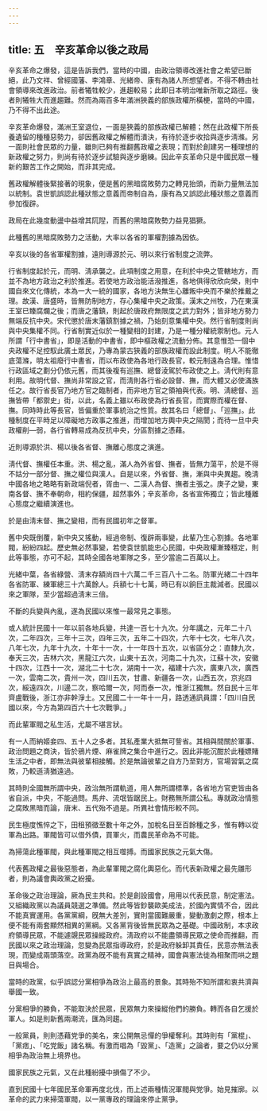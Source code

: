 ```yaml
---
---
---
```

title: 五　辛亥革命以後之政局
---




辛亥革命之爆發，這是告訴我們，當時的中國，由政治領導改進社會之希望已斷絕，此乃文祥、曾經國藩、李鴻章、光緒帝、康有為諸人所想望者。不得不轉由社會領導來改進政治。前者犧牲較少，進趨較易；此即日本明治唯新所取之路徑。後者則犧牲大而進趨難。然而為兩百多年滿洲狹義的部族政權所橫梗，當時的中國，乃不得不出此途。

辛亥革命爆發，滿洲王室退位，一面是狹義的部族政權已解體；然在此政權下所長養遺留的種種惡勢力，卻因舊政權之解體而潰決，有待於逐步收拾與逐步淸滌。另一面則社會民眾的力量，雖則已夠有推翻舊政權之表現；而對於創建另一種理想的新政權之努力，則尚有待於逐步試驗與逐步磨練。因此辛亥革命只是中國民眾一種新的艱苦工作之開始，而非其完成。

舊政權解體後緊接著的現象，便是舊的黑暗腐敗勢力之轉見抬頭，而新力量無法加以統制。袁世凱誤認此種狀態之意義而帝制自為，康有為又誤認此種狀態之意義而參加復辟。

政局在此幾度動盪中益增其阢隉，而舊的黑暗腐敗勢力益見猖獗。

此種舊的黑暗腐敗勢力之活動，大率以各省的軍權割據為因依。

辛亥以後的各省軍權割據，遠則導源於元、明以來行省制度之流弊。

行省制度起於元，而明、淸承襲之。此項制度之用意，在利於中央之管轄地方，而並不為地方政治之利於推進。若使地方政治能活潑推進，各地俱得欣欣向榮，則中國自來文化傳統，本為一大一統的國家，各地方決無生心離叛中央而不樂於推戴之理。故漢、唐盛時，皆無防制地方，存心集權中央之政策。漢末之州牧，乃在東漢王室已臻腐爛之後；而唐之藩鎮，則起於唐政府無限度之武力對外；皆非地方勢力無端反抗中央。宋代懲於唐末藩鎮割據之禍，乃始刻意集權中央。然行省制度則尚與中央集權不同。行省制實近似於一種變相的封建，乃是一種分權統禦制也。元人所謂「行中書省」，即是活動的中書省，即中樞政權之流動分佈。其意惟恐一個中央政權不足控馭此廣土眾民，乃專為蒙古狹義的部族政權而設此制度。明人不能徹底蕩滌，明太祖廢行中書省，而以布政使為各地行政長官，較元制遠為合理。惟惜行政區域之劃分仍依元舊，而其後複有巡撫、總督淩駕於布政使之上。淸代則有意利用。故明代督、撫尚非常設之官，而淸則各行省必設督、撫，而大體又必使滿族任之。故行省長官乃地方官之臨制者，而非地方官之領袖與代表。明、淸總督、巡撫皆帶「都禦史」街，以此，名義上雖以布政使為行省長官，而實際而權在督、撫。同時時此等長官，皆偏重於軍事統治之性質。故其名曰「總督」、「巡撫」。此種制度在平時足以障礙地方政事之推進，而增加地方輿中央之隔閡；而待一旦中央政權削—弱，各行省轉易成為反抗中央，分區割據之憑藉。

近則導源於洪、楊以後各省督、撫離心態度之演進。

淸代督、撫權任本重。洪、楊之亂，滿人為外省督、撫者，皆無力蕩平，於是不得不姑分一部分督、撫之權位與漢人。自是以來，外省督、撫，漸與中央異趨。晚淸中國各地之略略有新政端倪者，胥由一、二漢人為督、撫者主張之。庚子之變，東南各督、撫不奉朝命，相約保疆，超然事外；辛亥革命，各省宣佈獨立；皆此種離心態度之繼續演進也。

於是由淸末督、撫之變相，而有民國初年之督軍。

舊中央既倒覆，新中央又搖動，經過帝制、復辟兩事變，此輩乃生心割據。各地軍閥，紛紛四起。歷史無必然事變，若使袁世凱能忠心民國，中央政權漸臻穩定，則此等事態，亦可不起，其時全國各地軍隊之多，至少當逾二百萬以上。

光緒中葉，各省綠營、淸末存額尚四十六萬二千三百八十二名。防軍光緒二十四年各省防軍、練軍總三十六萬餘人。兵額七十七萬，時已有以餉巨主裁減者。民國以來之軍隊，至少當超過淸末三倍。

不斷的兵變與內亂，遂為民國以來惟一最常見之事態。

或人統計民國十一年以前各地兵變，共達一百七十九次。分年講之，元年二十八次，二年四次，三年十三次，四年三次，五年二十四次，六年十七次，七年八次，八年七次，九年十九次，十年十一次，十一年四十五次，以省區分之：直隸九次，奉天三次，吉林六次，黑龍江六次，山東十五次，河南二十九次，江蘇十次，安徽十四次，江西十一次，湖北二十七次，湖南十一次，福建十六次，廣東八次，廣西一次，雲南二次，貴州一次，四川五次，甘肅、新疆各一次，山西五次，京兆四次，綏遠四次，川邊二次，察哈爾一次，阿而泰一次，惟浙江獨無。然自民十三年齊盧戰後，浙江亦非幹淨土。又民國二十一年十一月，路透通訊員謂：「四川自民國以來，今方為第四百六十七次戰爭。」

而此輩軍閥之私生活，尤屬不堪言狀。

有一人而納姬妾四、五十人之多者。其私產業大抵無可訾省。其相與間關於軍事、政治問題之商決，皆於鴉片煙、麻雀牌之集合中進行之。因此非能沉酣於此種嫖賭生活之中者，即無法與彼輩相接觸。於是無論彼輩之自方乃至對方，官場習氣之腐敗，乃較遜淸猶遠過。

其時則全國無所謂中央，政治無所謂軌道，用人無所謂標準，各省地方官吏皆由各省自派，中央，不能過問。馬弁、流氓皆踞民上。財務無所謂公私。專就政治情態之腐敗黑暗而論，唐末、五代殆不過是。所異社會情形較不同。

民生極度憔悴之下，田租預徵至數十年之外，加稅名目至百餘種之多，惟有轉以從軍為出路。軍閥皆可以借外債，買軍火，而農民革命為不可能。

為掃蕩此種軍閥，與此種軍閥之相互噬搏。而國家民族之元氣大傷。

代表舊政權之最後惡態者，為此輩軍閥之腐化輿惡化。而代表新政權之最先雛形者，則為議會輿政黨之紛擾。

革命後之政治理論，厥為民主共和。於是創設國會，用用以代表民意，制定憲法。又組織政黨以為議員競選之準備。然此等皆鈔襲歐美成法，於國內實情不合，因此不能真實運用。各黨黨綱，旣無大差別，實則當國難嚴重，變動激劇之際，根本上便不能有兩套顯然相異的黨綱。又各黨背後皆無民眾為之基礎。中國政制，本求政府領導民眾，不能遽覬民眾操縱政府。淸政府以不能盡領導民眾之使命而推翻，而民國以來之政治理論，忽變為民眾指導政府，於是政府躲卸其責任，民意亦無法表現，而變成兩頭落空。政黨為旣不能有真實之精神，國會與憲法徙為相聚而哄之題目與場合。

當時的政黨，似乎誤認分黨相爭為政治上最高的景象。其時殆不知所謂和衷共濟與舉國一致。

分黨相爭的勝負，不能取決於民眾，民眾無力來操縱他們的勝負。轉而各自乞援於軍人。如是則新舊兩潮流，匯為同趨。

一般黨員，則則憑藉党爭的美名，來公開無忌憚的爭權奪利。其時則有「黨棍」、「黨痞」、「吃党飯」諸名稱。有激而唱為「毀黨」、「造黨」之論者，要之仍以分黨相爭為政治無上境界也。

國家民族之元氣，又在此種紛擾中損傷了不少。

直到民國十七年國民革命軍再度北伐，而上述兩種情況軍閥與党爭。始見摧廓。以革命的武力來掃蕩軍閥，以一黨專政的理論來停止黨爭。